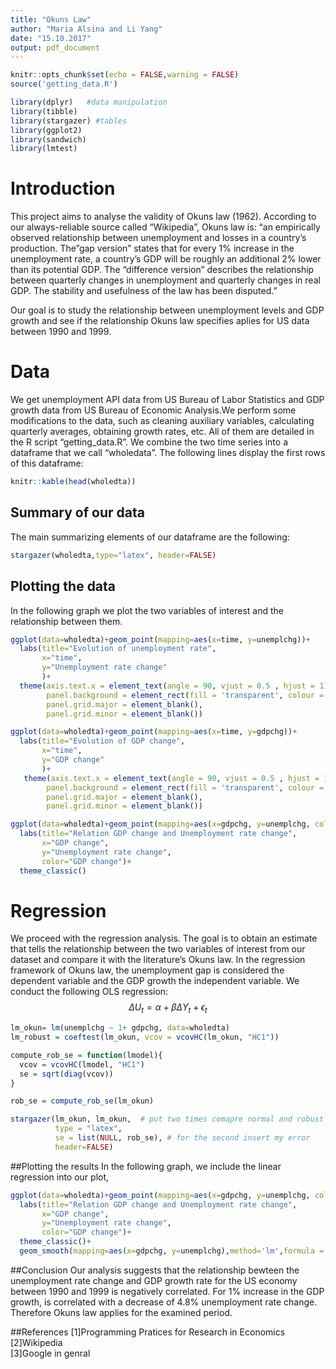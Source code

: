 ```yaml
---
title: "Okuns Law"
author: "Maria Alsina and Li Yang"
date: "15.10.2017"
output: pdf_document
---
```


```r
knitr::opts_chunk$set(echo = FALSE,warning = FALSE)  
source('getting_data.R')
```

```r
library(dplyr)   #data manipulation 
library(tibble)
library(stargazer) #tables
library(ggplot2)
library(sandwich) 
library(lmtest)
```
# Introduction
This project aims to analyse the validity of Okuns law (1962). According to our always-reliable source called "Wikipedia", Okuns law is: "an empirically observed relationship between unemployment and losses in a country's production. The "gap version" states that for every 1% increase in the unemployment rate, a country's GDP will be roughly an additional 2% lower than its potential GDP. The "difference version" describes the relationship between quarterly changes in unemployment and quarterly changes in real GDP. The stability and usefulness of the law has been disputed." 

Our goal is to study the relationship between unemployment levels and GDP growth and see if the relationship Okuns law specifies aplies for US data between 1990 and 1999.


# Data
We get unemployment API data from US Bureau of Labor Statistics and GDP growth data from US Bureau of Economic Analysis.We perform some modifications to the data, such as cleaning auxiliary variables, calculating quarterly averages, obtaining growth rates, etc. All of them are detailed in the R script "getting_data.R". We combine the two time series into a dataframe that we call "wholedata". The following lines display the first rows of this dataframe:

```r
knitr::kable(head(wholedta))
```

## Summary of our data
The main summarizing elements of our dataframe are the following:
```r
stargazer(wholedta,type="latex", header=FALSE)
```


## Plotting the data
In the following graph we plot  the two variables of interest and the relationship between them.

```r
ggplot(data=wholedta)+geom_point(mapping=aes(x=time, y=unemplchg))+
  labs(title="Evolution of unemployment rate",
       x="time",
       y="Unemployment rate change"
       )+
  theme(axis.text.x = element_text(angle = 90, vjust = 0.5 , hjust = 1),
        panel.background = element_rect(fill = 'transparent', colour = 'black'),
        panel.grid.major = element_blank(), 
        panel.grid.minor = element_blank())
```

```r
ggplot(data=wholedta)+geom_point(mapping=aes(x=time, y=gdpchg))+
  labs(title="Evolution of GDP change",
       x="time",
       y="GDP change"
       )+
   theme(axis.text.x = element_text(angle = 90, vjust = 0.5 , hjust = 1),
        panel.background = element_rect(fill = 'transparent', colour = 'black'),
        panel.grid.major = element_blank(), 
        panel.grid.minor = element_blank())
```


```r
ggplot(data=wholedta)+geom_point(mapping=aes(x=gdpchg, y=unemplchg, color=gdpchg))+
  labs(title="Relation GDP change and Unemployment rate change",
       x="GDP change",
       y="Unemployment rate change",
       color="GDP change")+
  theme_classic()
```



# Regression
We proceed with the regression analysis. The goal is to obtain an estimate that tells the relationship between the two variables of interest from our dataset and compare it with the literature's Okuns law.
In the regression framework of Okuns law, the unemployment gap is considered the dependent variable and the GDP growth the independent variable. We conduct the following OLS regression:
$$\Delta U_t=\alpha + \beta \Delta Y_t + \epsilon_t$$

```r
lm_okun= lm(unemplchg ~ 1+ gdpchg, data=wholedta)
lm_robust = coeftest(lm_okun, vcov = vcovHC(lm_okun, "HC1"))
```

```r
compute_rob_se = function(lmodel){
  vcov = vcovHC(lmodel, "HC1")
  se = sqrt(diag(vcov))
}

rob_se = compute_rob_se(lm_okun)
```

```r
stargazer(lm_okun, lm_okun,  # put two times comapre normal and robust std error
          type = "latex",
          se = list(NULL, rob_se), # for the second insert my error
          header=FALSE)   
```

##Plotting the results
In the following graph, we include the linear regression into our plot,

```r
ggplot(data=wholedta)+geom_point(mapping=aes(x=gdpchg, y=unemplchg, color=gdpchg))+
  labs(title="Relation GDP change and Unemployment rate change",
       x="GDP change",
       y="Unemployment rate change",
       color="GDP change")+
  theme_classic()+
  geom_smooth(mapping=aes(x=gdpchg, y=unemplchg),method='lm',formula = y ~ x)
```

##Conclusion 
Our analysis suggests that the relationship bewteen the unemployment rate change and GDP growth rate for the US economy between 1990 and 1999 is negatively correlated. For 1% increase in the GDP growth, is correlated with a decrease of 4.8% unemployment rate change. Therefore Okuns law applies for the examined period. 

##References
[1]Programming Pratices for Research in Economics\
[2]Wikipedia\
[3]Google in genral\
